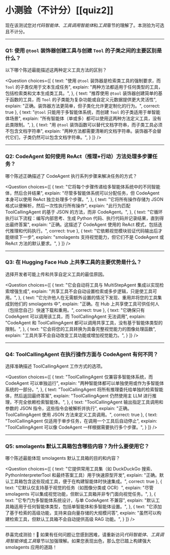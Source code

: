 # 小测验（不计分）[[quiz2]]

现在该测试您对*代码智能体*、*工具调用智能体*和*工具*章节的理解了。本测验为可选且不计分。

---

### Q1: 使用 `@tool` 装饰器创建工具与创建 `Tool` 的子类之间的主要区别是什么？

以下哪个陈述最能描述这两种定义工具方法的区别？

<Question
choices={[
  {
    text: "使用 <code>@tool</code> 装饰器是检索类工具的强制要求，而 <code>Tool</code> 的子类仅用于文本生成任务",
    explain: "两种方法都适用于任何类型的工具，包括检索类和文本生成类工具。",
  },
  {
    text: "推荐使用 <code>@tool</code> 装饰器创建简单的基于函数的工具，而 <code>Tool</code> 的子类能为复杂功能或自定义元数据提供更大灵活性",
    explain: "正确。装饰器方法更简单，但子类化允许更定制化的行为。",
    correct: true
  },
  {
    text: "<code>@tool</code> 只能用于多智能体系统，而创建 <code>Tool</code> 的子类适用于单智能体场景",
    explain: "所有智能体（单或多）都可以使用这两种方法定义工具，没有此类限制。",
  },
  {
    text: "用 <code>@tool</code> 装饰函数可以替代文档字符串，而子类工具必须不包含文档字符串",
    explain: "两种方法都需要清晰的文档字符串。装饰器不会替代它们，子类仍然可以包含文档字符串。",
  }
]}
/>

---

### Q2: CodeAgent 如何使用 ReAct（推理+行动）方法处理多步骤任务？

哪个陈述正确描述了 CodeAgent 执行系列步骤来解决任务的方式？

<Question
choices={[
  {
    text: "它将每个步骤传递给多智能体系统中的不同智能体，然后合并结果",
    explain: "尽管多智能体系统可以分配任务，但 CodeAgent 本身可以使用 ReAct 独立处理多个步骤。",
  },
  {
    text: "它将所有操作存储为 JSON 格式以便解析，然后一次性执行所有操作",
    explain: "此行为匹配 ToolCallingAgent 的基于 JSON 的方法，而非 CodeAgent。",
  },
  {
    text: "它循环执行以下流程：编写内部思考、生成 Python 代码、执行代码并记录结果，直到得出最终答案",
    explain: "正确。这描述了 CodeAgent 使用的 ReAct 模式，包括迭代推理和代码执行。",
    correct: true
  },
  {
    text: "它依赖视觉模块验证代码输出后才能继续下一步",
    explain: "smolagents 支持视觉能力，但它们不是 CodeAgent 或 ReAct 方法的默认要求。",
  }
]}
/>

---

### Q3: 在 Hugging Face Hub 上共享工具的主要优势是什么？

选择开发者可能上传和共享自定义工具的最佳原因。

<Question
choices={[
  {
    text: "它会自动将工具与 MultiStepAgent 集成以实现检索增强生成",
    explain: "共享工具不会自动设置检索或多步逻辑，只是使工具可用。",
  },
  {
    text: "它允许他人在无需额外设置的情况下发现、重用并将您的工具集成到他们的 smolagents 中",
    explain: "正确。在 Hub 上共享使工具可供任何人（包括您自己）快速下载和重用。",
    correct: true
  },
  {
    text: "它确保只有 CodeAgent 可以调用该工具，而 ToolCallingAgent 无法调用",
    explain: "CodeAgent 和 ToolCallingAgent 都可以调用共享工具，没有基于智能体类型的限制。",
  },
  {
    text: "它会将您的工具转换为具备完整视觉能力的图像处理函数",
    explain: "工具共享不会自动改变工具功能或增加视觉能力。",
  }
]}
/>

---

### Q4: ToolCallingAgent 在执行操作方面与 CodeAgent 有何不同？

选择准确描述 ToolCallingAgent 工作方式的选项。

<Question
choices={[
  {
    text: "ToolCallingAgent 仅兼容多智能体系统，而 CodeAgent 可以单独运行",
    explain: "两种智能体都可以单独使用或作为多智能体系统的一部分。",
  },
  {
    text: "ToolCallingAgent 将所有推理委托给单独的检索智能体，然后返回最终答案",
    explain: "ToolCallingAgent 仍然使用主 LLM 进行推理，不完全依赖检索智能体。",
  },
  {
    text: "ToolCallingAgent 输出指定工具调用和参数的 JSON 指令，这些指令会被解析并执行",
    explain: "正确。ToolCallingAgent 使用 JSON 方法来定义工具调用。",
    correct: true
  },
  {
    text: "ToolCallingAgent 仅适用于单步任务，在调用一个工具后自动停止",
    explain: "ToolCallingAgent 可以像 CodeAgent 一样根据需要执行多个步骤。",
  }
]}
/>

---

### Q5: smolagents 默认工具箱包含哪些内容？为什么要使用它？

哪个陈述最能体现 smolagents 默认工具箱的目的和内容？

<Question
choices={[
  {
    text: "它提供常用工具集（如 DuckDuckGo 搜索、PythonInterpreterTool 和最终答案工具）用于快速原型开发",
    explain: "正确。默认工具箱包含这些现成工具，便于在构建智能体时快速集成。",
    correct: true
  },
  {
    text: "它默认仅支持基于视觉的任务（如图像分类或 OCR）",
    explain: "尽管 smolagents 可以集成视觉功能，但默认工具箱并非专门面向视觉任务。",
  },
  {
    text: "它专门为多智能体系统设计，与单 CodeAgent 不兼容",
    explain: "默认工具箱适用于任何智能体类型，包括单智能体和多智能体设置。",
  },
  {
    text: "它添加了基于检索的高级功能，支持来自向量存储的大规模问答",
    explain: "虽然可以构建检索工具，但默认工具箱不会自动提供高级 RAG 功能。",
  }
]}
/>

---

恭喜完成测验！🎉 如果有任何问题让您感到困难，请重新访问*代码智能体*、*工具调用智能体*或*工具*章节以加强理解。如果您表现出色，那么您已踏上构建强大 smolagents 应用的道路！
